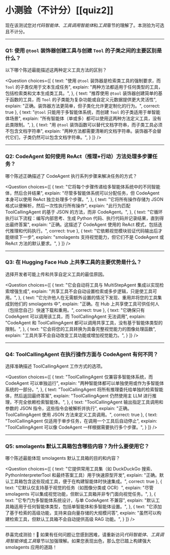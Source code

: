 # 小测验（不计分）[[quiz2]]

现在该测试您对*代码智能体*、*工具调用智能体*和*工具*章节的理解了。本测验为可选且不计分。

---

### Q1: 使用 `@tool` 装饰器创建工具与创建 `Tool` 的子类之间的主要区别是什么？

以下哪个陈述最能描述这两种定义工具方法的区别？

<Question
choices={[
  {
    text: "使用 <code>@tool</code> 装饰器是检索类工具的强制要求，而 <code>Tool</code> 的子类仅用于文本生成任务",
    explain: "两种方法都适用于任何类型的工具，包括检索类和文本生成类工具。",
  },
  {
    text: "推荐使用 <code>@tool</code> 装饰器创建简单的基于函数的工具，而 <code>Tool</code> 的子类能为复杂功能或自定义元数据提供更大灵活性",
    explain: "正确。装饰器方法更简单，但子类化允许更定制化的行为。",
    correct: true
  },
  {
    text: "<code>@tool</code> 只能用于多智能体系统，而创建 <code>Tool</code> 的子类适用于单智能体场景",
    explain: "所有智能体（单或多）都可以使用这两种方法定义工具，没有此类限制。",
  },
  {
    text: "用 <code>@tool</code> 装饰函数可以替代文档字符串，而子类工具必须不包含文档字符串",
    explain: "两种方法都需要清晰的文档字符串。装饰器不会替代它们，子类仍然可以包含文档字符串。",
  }
]}
/>

---

### Q2: CodeAgent 如何使用 ReAct（推理+行动）方法处理多步骤任务？

哪个陈述正确描述了 CodeAgent 执行系列步骤来解决任务的方式？

<Question
choices={[
  {
    text: "它将每个步骤传递给多智能体系统中的不同智能体，然后合并结果",
    explain: "尽管多智能体系统可以分配任务，但 CodeAgent 本身可以使用 ReAct 独立处理多个步骤。",
  },
  {
    text: "它将所有操作存储为 JSON 格式以便解析，然后一次性执行所有操作",
    explain: "此行为匹配 ToolCallingAgent 的基于 JSON 的方法，而非 CodeAgent。",
  },
  {
    text: "它循环执行以下流程：编写内部思考、生成 Python 代码、执行代码并记录结果，直到得出最终答案",
    explain: "正确。这描述了 CodeAgent 使用的 ReAct 模式，包括迭代推理和代码执行。",
    correct: true
  },
  {
    text: "它依赖视觉模块验证代码输出后才能继续下一步",
    explain: "smolagents 支持视觉能力，但它们不是 CodeAgent 或 ReAct 方法的默认要求。",
  }
]}
/>

---

### Q3: 在 Hugging Face Hub 上共享工具的主要优势是什么？

选择开发者可能上传和共享自定义工具的最佳原因。

<Question
choices={[
  {
    text: "它会自动将工具与 MultiStepAgent 集成以实现检索增强生成",
    explain: "共享工具不会自动设置检索或多步逻辑，只是使工具可用。",
  },
  {
    text: "它允许他人在无需额外设置的情况下发现、重用并将您的工具集成到他们的 smolagents 中",
    explain: "正确。在 Hub 上共享使工具可供任何人（包括您自己）快速下载和重用。",
    correct: true
  },
  {
    text: "它确保只有 CodeAgent 可以调用该工具，而 ToolCallingAgent 无法调用",
    explain: "CodeAgent 和 ToolCallingAgent 都可以调用共享工具，没有基于智能体类型的限制。",
  },
  {
    text: "它会将您的工具转换为具备完整视觉能力的图像处理函数",
    explain: "工具共享不会自动改变工具功能或增加视觉能力。",
  }
]}
/>

---

### Q4: ToolCallingAgent 在执行操作方面与 CodeAgent 有何不同？

选择准确描述 ToolCallingAgent 工作方式的选项。

<Question
choices={[
  {
    text: "ToolCallingAgent 仅兼容多智能体系统，而 CodeAgent 可以单独运行",
    explain: "两种智能体都可以单独使用或作为多智能体系统的一部分。",
  },
  {
    text: "ToolCallingAgent 将所有推理委托给单独的检索智能体，然后返回最终答案",
    explain: "ToolCallingAgent 仍然使用主 LLM 进行推理，不完全依赖检索智能体。",
  },
  {
    text: "ToolCallingAgent 输出指定工具调用和参数的 JSON 指令，这些指令会被解析并执行",
    explain: "正确。ToolCallingAgent 使用 JSON 方法来定义工具调用。",
    correct: true
  },
  {
    text: "ToolCallingAgent 仅适用于单步任务，在调用一个工具后自动停止",
    explain: "ToolCallingAgent 可以像 CodeAgent 一样根据需要执行多个步骤。",
  }
]}
/>

---

### Q5: smolagents 默认工具箱包含哪些内容？为什么要使用它？

哪个陈述最能体现 smolagents 默认工具箱的目的和内容？

<Question
choices={[
  {
    text: "它提供常用工具集（如 DuckDuckGo 搜索、PythonInterpreterTool 和最终答案工具）用于快速原型开发",
    explain: "正确。默认工具箱包含这些现成工具，便于在构建智能体时快速集成。",
    correct: true
  },
  {
    text: "它默认仅支持基于视觉的任务（如图像分类或 OCR）",
    explain: "尽管 smolagents 可以集成视觉功能，但默认工具箱并非专门面向视觉任务。",
  },
  {
    text: "它专门为多智能体系统设计，与单 CodeAgent 不兼容",
    explain: "默认工具箱适用于任何智能体类型，包括单智能体和多智能体设置。",
  },
  {
    text: "它添加了基于检索的高级功能，支持来自向量存储的大规模问答",
    explain: "虽然可以构建检索工具，但默认工具箱不会自动提供高级 RAG 功能。",
  }
]}
/>

---

恭喜完成测验！🎉 如果有任何问题让您感到困难，请重新访问*代码智能体*、*工具调用智能体*或*工具*章节以加强理解。如果您表现出色，那么您已踏上构建强大 smolagents 应用的道路！
